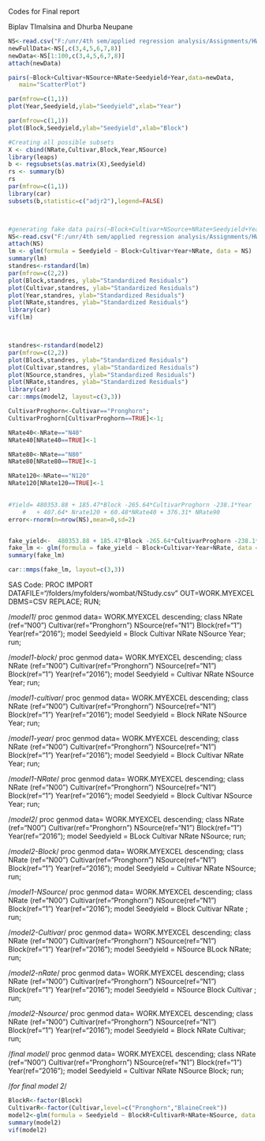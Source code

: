 Codes for Final report

Biplav TImalsina
and
Dhurba Neupane

```{r, echo=FALSE,results='hide'}
NS<-read.csv("F:/unr/4th sem/applied regression analysis/Assignments/HW7/NStudy.csv",header = TRUE)
newFullData<-NS[,c(3,4,5,6,7,8)]
newData<-NS[1:100,c(3,4,5,6,7,8)]
attach(newData)

pairs(~Block+Cultivar+NSource+NRate+Seedyield+Year,data=newData, 
   main="ScatterPlot")

par(mfrow=c(1,1))
plot(Year,Seedyield,ylab="Seedyield",xlab="Year")

par(mfrow=c(1,1))
plot(Block,Seedyield,ylab="Seedyield",xlab="Block")

```


```{r}
#Creating all possible subsets
X <- cbind(NRate,Cultivar,Block,Year,NSource)
library(leaps)
b <- regsubsets(as.matrix(X),Seedyield)
rs <- summary(b)
rs
par(mfrow=c(1,1))
library(car)
subsets(b,statistic=c("adjr2"),legend=FALSE)




```


```{r}
#generating fake data pairs(~Block+Cultivar+NSource+NRate+Seedyield+Year,data=newData, 
NS<-read.csv("F:/unr/4th sem/applied regression analysis/Assignments/HW7/NStudy.csv",header = TRUE)
attach(NS)
lm <- glm(formula = Seedyield ~ Block+Cultivar+Year+NRate, data = NS)
summary(lm)
standres<-rstandard(lm)
par(mfrow=c(2,2))
plot(Block,standres, ylab="Standardized Residuals")
plot(Cultivar,standres, ylab="Standardized Residuals")
plot(Year,standres, ylab="Standardized Residuals")
plot(NRate,standres, ylab="Standardized Residuals")
library(car)
vif(lm)



standres<-rstandard(model2)
par(mfrow=c(2,2))
plot(Block,standres, ylab="Standardized Residuals")
plot(Cultivar,standres, ylab="Standardized Residuals")
plot(NSource,standres, ylab="Standardized Residuals")
plot(NRate,standres, ylab="Standardized Residuals")
library(car)
car::mmps(model2, layout=c(3,3))

```


```{r}



CultivarProghorn<-Cultivar=="Pronghorn";
CultivarProghorn[CultivarProghorn==TRUE]<-1;

NRate40<-NRate=="N40"
NRate40[NRate40==TRUE]<-1

NRate80<-NRate=="N80"
NRate80[NRate80==TRUE]<-1

NRate120<-NRate=="N120"
NRate120[NRate120==TRUE]<-1
 

#Yield= 480353.88 + 185.47*Block -265.64*CultivarProghorn -238.1*Year 
	#	+ 407.64* Nrate120 + 60.48*NRate40 + 376.31* NRate90 
error<-rnorm(n=nrow(NS),mean=0,sd=2)


fake_yield<-  480353.88 + 185.47*Block -265.64*CultivarProghorn -238.1*Year	+ 407.64* NRate120 + 60.48*NRate40 + 376.31* NRate80 +error
fake_lm <- glm(formula = fake_yield ~ Block+Cultivar+Year+NRate, data = NS)
summary(fake_lm)

car::mmps(fake_lm, layout=c(3,3))

```

SAS Code:
PROC IMPORT DATAFILE="/folders/myfolders/wombat/NStudy.csv"
		    OUT=WORK.MYEXCEL
		    DBMS=CSV
		    REPLACE;
RUN;

/*model1*/
proc genmod data= WORK.MYEXCEL  descending;
class  NRate (ref="N00") Cultivar(ref="Pronghorn") NSource(ref="N1") Block(ref="1") Year(ref="2016");
model Seedyield = Block Cultivar NRate NSource Year; 
run;

/*model1-block*/
proc genmod data= WORK.MYEXCEL  descending;
class  NRate (ref="N00") Cultivar(ref="Pronghorn") NSource(ref="N1") Block(ref="1") Year(ref="2016");
model Seedyield =  Cultivar NRate NSource Year; 
run;

/*model1-cultivar*/
proc genmod data= WORK.MYEXCEL  descending;
class  NRate (ref="N00") Cultivar(ref="Pronghorn") NSource(ref="N1") Block(ref="1") Year(ref="2016");
model Seedyield = Block  NRate NSource Year; 
run;

/*model1-year*/
proc genmod data= WORK.MYEXCEL  descending;
class  NRate (ref="N00") Cultivar(ref="Pronghorn") NSource(ref="N1") Block(ref="1") Year(ref="2016");
model Seedyield = Block Cultivar NRate  Year; 
run;

/*model1-NRate*/
proc genmod data= WORK.MYEXCEL  descending;
class  NRate (ref="N00") Cultivar(ref="Pronghorn") NSource(ref="N1") Block(ref="1") Year(ref="2016");
model Seedyield = Block Cultivar NSource Year; 
run;

/*model2*/
proc genmod data= WORK.MYEXCEL  descending;
class  NRate (ref="N00") Cultivar(ref="Pronghorn") NSource(ref="N1") Block(ref="1") Year(ref="2016");
model Seedyield =  BLock Cultivar NRate NSource; 
run;

/*model2-Block*/
proc genmod data= WORK.MYEXCEL  descending;
class  NRate (ref="N00") Cultivar(ref="Pronghorn") NSource(ref="N1") Block(ref="1") Year(ref="2016");
model Seedyield = Cultivar NRate  NSource; 
run;

/*model1-NSource*/
proc genmod data= WORK.MYEXCEL  descending;
class  NRate (ref="N00") Cultivar(ref="Pronghorn") NSource(ref="N1") Block(ref="1") Year(ref="2016");
model Seedyield = Block Cultivar NRate ; 
run;


/*model2-Cultivar*/
proc genmod data= WORK.MYEXCEL  descending;
class  NRate (ref="N00") Cultivar(ref="Pronghorn") NSource(ref="N1") Block(ref="1") Year(ref="2016");
model Seedyield =  NSource BLock NRate; 
run;

/*model2-nRate*/
proc genmod data= WORK.MYEXCEL  descending;
class  NRate (ref="N00") Cultivar(ref="Pronghorn") NSource(ref="N1") Block(ref="1") Year(ref="2016");
model Seedyield =  NSource Block Cultivar ; 
run;

/*model2-Nsource*/
proc genmod data= WORK.MYEXCEL  descending;
class  NRate (ref="N00") Cultivar(ref="Pronghorn") NSource(ref="N1") Block(ref="1") Year(ref="2016");
model Seedyield =  Block NRate Cultivar; 
run;

/*final model*/
proc genmod data= WORK.MYEXCEL  descending;
class  NRate (ref="N00") Cultivar(ref="Pronghorn") NSource(ref="N1") Block(ref="1") Year(ref="2016");
model Seedyield =  Cultivar NRate NSource Block; 
run;

/*for final model 2*/
```{r}

BlockR<-factor(Block)
CultivarR<-factor(Cultivar,level=c("Pronghorn","BlaineCreek"))
model2<-glm(formula = Seedyield ~ BlockR+CultivarR+NRate+NSource, data = NS)
summary(model2)
vif(model2)
```

